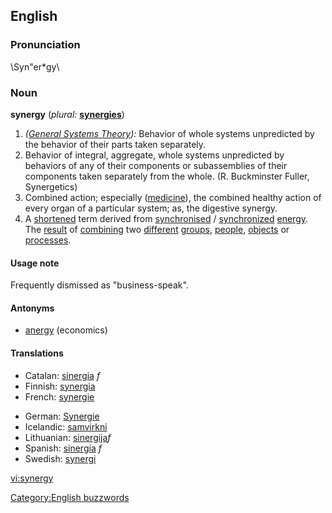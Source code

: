 ==English==

===Pronunciation===
\Syn"er*gy\

===Noun===
'''synergy'''  (''plural:'' '''[[synergies]]''')
# ''([[General Systems Theory]]):'' Behavior of whole systems unpredicted by the behavior of their parts taken separately.
# Behavior of integral, aggregate, whole systems unpredicted by behaviors of any of their components or subassemblies of their components taken separately from the whole. (R. Buckminster Fuller, Synergetics)
# Combined action; especially ([[medicine]]), the combined healthy action of every organ of a particular system; as, the digestive synergy.
# A [[short]]ened term derived from [[synchronise]]d / [[synchronize]]d [[energy]]. The [[result]] of [[combining]] two [[different]] [[group]]s, [[people]], [[object]]s or [[process]]es. 

====Usage note====
Frequently dismissed as "business-speak".

====Antonyms====
* [[anergy]] (economics)

====Translations====
{{top}}
*Catalan: [[sinergia]] ''f''
*Finnish: [[synergia]]
*French: [[synergie]]
{{mid}}
*German: [[Synergie]]
*Icelandic: [[samvirkni]]
*Lithuanian: [[sinergija]]''f''
*Spanish: [[sinergía]] ''f''
*Swedish: [[synergi]] {{c}}
{{bottom}}

[[Category:English buzzwords]]

[[vi:synergy]]